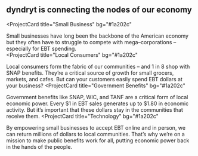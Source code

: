 ## dyndryt is connecting the nodes of our economy

<ProjectCard
  title="Small Business"
  bg="#1a202c"
>
  Small businesses have long been the backbone of the American economy but they often have to struggle to compete with mega–corporations – especially for EBT spending.  
</ProjectCard>
<ProjectCard
  title="Local Consumers"
  bg="#1a202c"
>
  Local consumers form the fabric of our communities – and 1 in 8 shop with SNAP benefits. They’re a critical source of growth for small grocers, markets, and cafes. But can your customers easily spend EBT dollars at your business? 
</ProjectCard>
<ProjectCard
  title="Government Benefits"
  bg="#1a202c"
>
  Government benefits like SNAP, WIC, and TANF are a critical form of local economic power. Every $1 in EBT sales generates up to $1.80 in economic activity. But it’s important that these dollars stay in the communities that receive them. 
</ProjectCard>
<ProjectCard
  title="Technology"
  bg="#1a202c"
>
By empowering small businesses to accept EBT online and in person, we can return millions of dollars to local communities. That’s why we’re on a mission to make public benefits work for all, putting economic power back in the hands of the people.
</ProjectCard>
